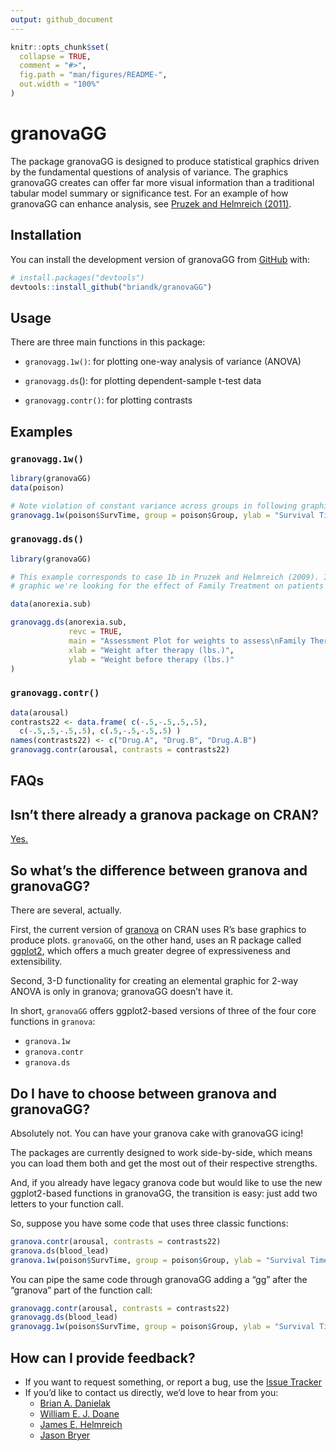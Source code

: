 ```yaml
---
output: github_document
---
```


<!-- README.md is generated from README.Rmd. Please edit that file -->

```r
knitr::opts_chunk$set(
  collapse = TRUE,
  comment = "#>",
  fig.path = "man/figures/README-",
  out.width = "100%"
)
```

# granovaGG

<!-- badges: start -->

<!-- badges: end -->

The package granovaGG is designed to produce statistical graphics driven by the fundamental questions of analysis of variance.
The graphics granovaGG creates can offer far more visual information than a traditional tabular model summary or significance test.
For an example of how granovaGG can enhance analysis, see [Pruzek and Helmreich (2011)](https://rmpruzek.com/wp-content/uploads/2011/07/ElementalGraphicsForANOVA.finalJune11.pdf).

## Installation

You can install the development version of granovaGG from [GitHub](https://github.com) with:

``` r
# install.packages("devtools")
devtools::install_github("briandk/granovaGG")
```

## Usage

There are three main functions in this package:

-   `granovagg.1w()`: for plotting one-way analysis of variance (ANOVA)

-   `granovagg.ds`(): for plotting dependent-sample t-test data

-   `granovagg.contr()`: for plotting contrasts

## Examples

### `granovagg.1w()`

```r
library(granovaGG)
data(poison)

# Note violation of constant variance across groups in following graphic.
granovagg.1w(poison$SurvTime, group = poison$Group, ylab = "Survival Time")
```

### `granovagg.ds()`

```r
library(granovaGG)

# This example corresponds to case 1b in Pruzek and Helmreich (2009). In this
# graphic we're looking for the effect of Family Treatment on patients with anorexia.

data(anorexia.sub)

granovagg.ds(anorexia.sub,
             revc = TRUE,
             main = "Assessment Plot for weights to assess\nFamily Therapy treatment for Anorexia Patients",
             xlab = "Weight after therapy (lbs.)",
             ylab = "Weight before therapy (lbs.)"
)    
```

### `granovagg.contr()`

```r
data(arousal)  
contrasts22 <- data.frame( c(-.5,-.5,.5,.5), 
  c(-.5,.5,-.5,.5), c(.5,-.5,-.5,.5) )
names(contrasts22) <- c("Drug.A", "Drug.B", "Drug.A.B")
granovagg.contr(arousal, contrasts = contrasts22)
```

## FAQs

## Isn't there already a granova package on CRAN?

[Yes.](http://cran.r-project.org/web/packages/granova/index.html)

## So what's the difference between granova and granovaGG?

There are several, actually.

First, the current version of [granova](http://cran.r-project.org/web/packages/granova/index.html) on CRAN uses R's base graphics to produce plots.
`granovaGG`, on the other hand, uses an R package called [ggplot2](http://cran.r-project.org/web/packages/ggplot2/index.html), which offers a much greater degree of expressiveness and extensibility.

Second, 3-D functionality for creating an elemental graphic for 2-way ANOVA is only in granova; granovaGG doesn't have it.

In short, `granovaGG` offers ggplot2-based versions of three of the four core functions in `granova`:

-   `granova.1w`
-   `granova.contr`
-   `granova.ds`

## Do I have to choose between granova and granovaGG?

Absolutely not.
You can have your granova cake with granovaGG icing!

The packages are currently designed to work side-by-side, which means you can load them both and get the most out of their respective strengths.

And, if you already have legacy granova code but would like to use the new ggplot2-based functions in granovaGG, the transition is easy: just add two letters to your function call.

So, suppose you have some code that uses three classic functions:

```r
granova.contr(arousal, contrasts = contrasts22)
granova.ds(blood_lead)
granova.1w(poison$SurvTime, group = poison$Group, ylab = "Survival Time")
```

You can pipe the same code through granovaGG adding a "gg" after the "granova" part of the function call:

```r
granovagg.contr(arousal, contrasts = contrasts22)
granovagg.ds(blood_lead)
granovagg.1w(poison$SurvTime, group = poison$Group, ylab = "Survival Time")
```

## How can I provide feedback?

-   If you want to request something, or report a bug, use the [Issue Tracker](https://github.com/briandk/granovaGG/issues)
-   If you'd like to contact us directly, we'd love to hear from you:
    -   [Brian A. Danielak](mailto:briandanielak+granovagg@gmail.com)
    -   [William E. J. Doane](mailto:wdoane@Bennington.edu)
    -   [James E. Helmreich](mailto:James.Helmreich@marist.edu)
    -   [Jason Bryer](mailto:jason@bryer.org)
